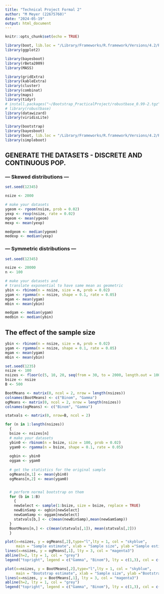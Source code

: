```yaml
---
title: "Technical Project Formal 2"
author: "M Meyer (22675760)"
date: "2024-05-19"
output: html_document
---
```


```r
knitr::opts_chunk$set(echo = TRUE)

library(boot, lib.loc = "/Library/Frameworks/R.framework/Versions/4.2/Resources/library")
library(ggplot2)

library(bayesboot)
library(rBeta2009)
library(MASS)

library(gridExtra)
library(kableExtra)
library(cluster)
library(combinat)
library(maps)
library(tidyr)
# install.packages("~/Bootstrap_PracticalProject/robustbase_0.99-2.tgz", repos = NULL, type = .Platform$pkgType)
# library(robustbase)
library(datawizard)
library(viridisLite)

library(bootstrap)
library(bayesboot)
library(boot, lib.loc = "/Library/Frameworks/R.framework/Versions/4.2/Resources/library")
library(simpleboot)
```

## GENERATE THE DATASETS - DISCRETE AND CONTINUOUS POP. 

###  --- Skewed distributions ---

```r
set.seed(12345)

nsize <- 2000

# make your datasets
ygeom <- rgeom(nsize, prob = 0.02)
yexp <- rexp(nsize, rate = 0.02)
mgeom <- mean(ygeom)
mexp <- mean(yexp)

medgeom <- median(ygeom)
medexp <- median(yexp)

```

###  --- Symmetric distributions ---

```r
set.seed(12345)

nsize <- 20000
n <- 100

# make your datasets and 
# translate exponential to have same mean as geometric
ybin <- rbinom(n = nsize, size = n, prob = 0.02)
ygam <- rgamma(n = nsize, shape = 0.1, rate = 0.05)
mgam <- mean(ygam)
mbin <- mean(ybin)

medgam <- median(ygam)
medbin <- median(ybin)
```

## The effect of the sample size

```r
ybin <- rbinom(n = nsize, size = n, prob = 0.02)
ygam <- rgamma(n = nsize, shape = 0.1, rate = 0.05)
mgam <- mean(ygam)
mbin <- mean(ybin)

set.seed(1235)
nsize <- 100
nsizes <- floor(c(5, 10, 20, seq(from = 30, to = 2000, length.out = 100)))
bsize <- nsize
B <- 500

BootMeans <- matrix(0, ncol = 2, nrow = length(nsizes))
colnames(BootMeans) <- c("Binom", "Gamma")
ogMeans <- matrix(0, ncol = 2, nrow = length(nsizes))
colnames(ogMeans) <- c("Binom", "Gamma")

statvals <- matrix(0, nrow=B, ncol = 2)

for (n in 1:length(nsizes)) 
  {
  bsize <- nsizes[n]
  # make your datasets
  ybin0 <- rbinom(n = bsize, size = 100, prob = 0.02)
  ygam0 <- rgamma(n = bsize, shape = 0.1, rate = 0.05)
  
  ogbin <- ybin0
  oggam <- ygam0
  
  # get the statistics for the original sample
  ogMeans[n,1] <- mean(ybin0)
  ogMeans[n,2] <- mean(ygam0)


  # perform normal bootstrap on them
  for (b in 1:B)
    {
    newSelect <- sample(1:bsize, size = bsize, replace = TRUE)
    newBinSamp <- ogbin[newSelect]
    newGamSamp <- oggam[newSelect]
    statvals[b,] <- c(mean(newBinSamp),mean(newGamSamp))
  }
  BootMeans[n,] <- c(mean(statvals[,1]), mean(statvals[,2]))
  }

plot(x=nsizes, y = ogMeans[,2],type="l",lty = 1, col = "skyblue",
     main = "Sample estimate", xlab = "Sample size", ylab ="Sample estimate of mean")
lines(x=nsizes, y = ogMeans[,1], lty = 3, col = "magenta3")
abline(h=2, lty = 1, col = "grey")
legend("topright", legend = c("Gamma", "Binom"), lty = c(1,3), col = c("skyblue", "magenta3"))

plot(x=nsizes, y = BootMeans[,2],type="l",lty = 1, col = "skyblue",
     main = "Bootstrap estimate", xlab = "Sample size", ylab ="Bootstrap estimate of mean")
lines(x=nsizes, y = BootMeans[,1], lty = 3, col = "magenta3")
abline(h=2, lty = 1, col = "grey")
legend("topright", legend = c("Gamma", "Binom"), lty = c(1,3), col = c("skyblue", "magenta3"))




```

